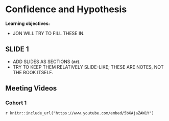 # Confidence and Hypothesis

**Learning objectives:**

-   JON WILL TRY TO FILL THESE IN.

## SLIDE 1 {-}

-   ADD SLIDES AS SECTIONS (`##`).
-   TRY TO KEEP THEM RELATIVELY SLIDE-LIKE; THESE ARE NOTES, NOT THE BOOK ITSELF.

## Meeting Videos {-}

### Cohort 1 {-}

`r knitr::include_url("https://www.youtube.com/embed/5bXAjaZAW1Y")`
